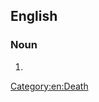 {{also|algæcide}}
==English==

===Noun===
{{en-noun}}

# {{alternative spelling of|algicide|lang=en}}

[[Category:en:Death]]